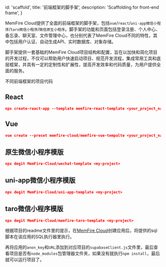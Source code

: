 
  id: 'scaffold',
  title: '前端框架的脚手架',
  description: 'Scaffolding for front-end frame',
}


MemFire Cloud提供了全面的前端框架的脚手架，包括`vue`/`react`/`uni-app微信小程序`/`taro微信小程序`/`微信原生小程序`。脚手架的功能和页面包括登录注册、个人中心、备忘录、聊天室、文件管理中心，也分别代表了MemFire Cloud不同的特性，其中包括用户认证、自动生成API、实时数据库、对象存储。

脚手架提供一套基础的MemFire Cloud项目结构和配置，旨在以加快和简化项目的开发过程，不仅可以帮助用户快速启动项目、规范开发流程，集成常用工具和底层框架，并具有一定的定制性和扩展性，提高开发效率和代码质量，为用户提供全面的服务。

   不同前端框架的项目代码

## **React**

```JSON
npx create-react-app --template memfire-react-template <your_project_name>
```

## **Vue**

```JSON
vue create --preset memfire-cloud/memfire-vue-tempalte <your_project_name>
```

## **原生微信小程序模版**

```JSON
npx degit MemFire-Cloud/wechat-template <my-project>
```

## **uni-app微信小程序模版**

```JSON
npx degit MemFire-Cloud/uni-app-template <my-project>
```

## **taro微信小程序模版**

```JSON
npx degit MemFire-Cloud/memfire-taro-template <my-project>
```

根据项目的readme文件里的提示，在[MemFire Cloud](https://memfiredb.com/)创建应用后，将提供的sql脚本在该应用的SQL执行器里执行。

再将应用的`anon_key`和`URL`添加到对应项目的`supabaseClient.js`文件里，最后查看项目是否有`node_modules`包管理器文件夹，如果没有就执行`npm install`，最后就可以运行项目了。

